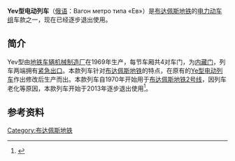 {{noteTA|G1=Railway}}
{{鐵路車輛
|車輛名稱 = Yev型电动列车
|公司色 = black
|圖像 = M2 Metro Budapest 01 b.jpg
|圖像說明 =
|產量=
|輛數 = 36
|列車編組 = 
|起動加速度 = 4.3 km/h/s
|營運最高速度 = 70
|設計最高速度 = 90
|減速度（正常） = 4.0 km/h/s
|減速度（緊急） = 
|編組載客量 = 
|載客量 = 264人（座席44人）
|編組長度 = 
|全長 = 
|全闊 = 
|全高 = 
|最大尺寸 = 
|編組總重量 = 
|車輛重量 = 
|軌距 = 1,435
|電化方式 = [[直流電|直流]]825[[伏特|V]]（[[第三轨供电|第三轨供电]]）
|受流方式 = 下接触型[[集电靴|集电靴]]
|輸出 = 
|電動機輸出 = 66kW、72kW
|編組輸出 = 
|齒輪比 = 
|驅動裝置 =
|控制裝置 = 
|制動方式 = [[电阻制动|电阻制动]]
|車身物料 = 
|轉向架 =
|原產國 ={{USSR}}
|傳動方式=直-直
|牽引電動機=DK-108G、DK-116A
|變速段數=
|輪徑=780
|軸重=
|軸距=
|用戶=[[布达佩斯地铁|布达佩斯地铁]]
|路線=[[布达佩斯地铁2号线|布达佩斯地铁2号线]]
|訂單編號=
|車輛編號=
|型號 = Yev、Yev-3
|類型 = [[通勤型电力动车组|通勤型电力动车组]]
|設計 = 
|衍生自 = 
|衍生型 =
|保安裝置 = 
|製造商 = [[地铁车辆机械制造厂|地铁车辆机械制造厂]]
|製造年份 = 1969年
|投入服務日期 = 1970年-2013年
|備註 =其他编号：81-707、81-708、81-710
}}

'''Yev型电动列车'''（[[俄语|俄语]]：Вагон метро типа «Ев»）是[[布达佩斯地铁|布达佩斯地铁]]的[[电力动车组|电力动车组]]车款之一，现在已经逐步退出使用。

== 简介 ==
Yev型由[[地铁车辆机械制造厂|地铁车辆机械制造厂]]在1969年生产，每节车厢共4对车门，为[[内藏门|内藏门]]，列车两端拥有[[紧急出口|紧急出口]]。本款列车针对[[布达佩斯地铁|布达佩斯地铁]]的特点，在原有的[[Ye型电动列车|Ye型电动列车]]作出修改后生产而出。本款列车自1970年开始用于[[布达佩斯地铁2号线|布达佩斯地铁2号线]]，因列车老化等原因，本款列车开始于2013年逐步退出使用<ref>{{Cite web |url=http://www.szeretlekmagyarorszag.hu/kivontak-az-utolso-orosz-metrokocsit/ |title=存档副本 |access-date=2013-06-20 |archive-url=https://web.archive.org/web/20130613105538/http://www.szeretlekmagyarorszag.hu/kivontak-az-utolso-orosz-metrokocsit/ |archive-date=2013-06-13 |dead-url=yes }}</ref>。

==参考资料==
{{reflist}}

{{Soviet and CIS metro rolling stock}}

[[Category:布达佩斯地铁|Category:布达佩斯地铁]]